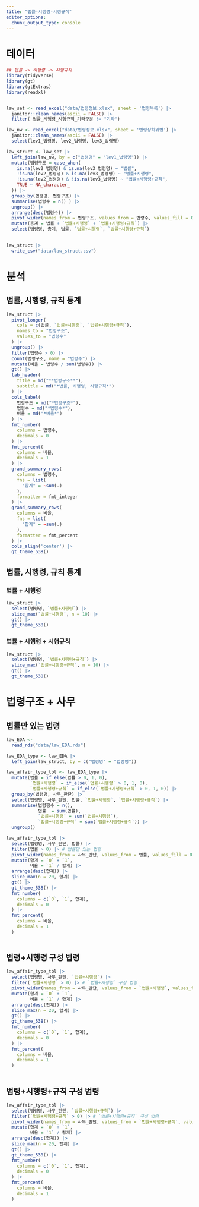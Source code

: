 ```yaml
---
title: "법률-시행령-시행규칙"
editor_options: 
  chunk_output_type: console
---
```


# 데이터

```r
## 법률 -> 시행령 -> 시행규칙
library(tidyverse)
library(gt)
library(gtExtras)
library(readxl)


law_set <- read_excel("data/법령정보.xlsx", sheet = '법령목록') |> 
  janitor::clean_names(ascii = FALSE) |> 
  filter( 법률_시행령_시행규칙_기타구분 != "기타")

law_nw <- read_excel("data/법령정보.xlsx", sheet = '법령상하위법') |> 
  janitor::clean_names(ascii = FALSE) |> 
  select(lev1_법령명, lev2_법령명, lev3_법령명) 

law_struct <- law_set |> 
  left_join(law_nw, by = c("법령명" = "lev1_법령명")) |> 
  mutate(법령구조 = case_when(
    is.na(lev2_법령명) & is.na(lev3_법령명) ~ "법률",
    !is.na(lev2_법령명) & is.na(lev3_법령명) ~ "법률+시행령",
    !is.na(lev2_법령명) & !is.na(lev3_법령명) ~ "법률+시행령+규칙",
    TRUE ~ NA_character_
  )) |> 
  group_by(법령명, 법령구조) |> 
  summarise(법령수 = n() ) |>
  ungroup() |> 
  arrange(desc(법령수)) |> 
  pivot_wider(names_from = 법령구조, values_from = 법령수, values_fill = 0) |>
  mutate(총계 = 법률 + `법률+시행령` + `법률+시행령+규칙`) |> 
  select(법령명, 총계, 법률, `법률+시행령`, `법률+시행령+규칙`) 
  

law_struct |> 
  write_csv("data/law_struct.csv")

```


# 분석

## 법률, 시행령, 규칙 통계

```r
law_struct |>
  pivot_longer(
    cols = c(법률, `법률+시행령`, `법률+시행령+규칙`),
    names_to = "법령구조",
    values_to = "법령수"
  ) |>
  ungroup() |> 
  filter(법령수 > 0) |> 
  count(법령구조, name = "법령수") |> 
  mutate(비율 = 법령수 / sum(법령수)) |> 
  gt() |> 
  tab_header(
    title = md("**법령구조**"),
    subtitle = md("*법률, 시행령, 시행규칙*")
  ) |>
  cols_label(
    법령구조 = md("*법령구조*"),
    법령수 = md("*법령수*"),
    비율 = md("*비율*")
  ) |>
  fmt_number(
    columns = 법령수,
    decimals = 0
  ) |> 
  fmt_percent(
    columns = 비율,
    decimals = 1
  ) |>
  grand_summary_rows(
    columns = 법령수,
    fns = list(
      "합계" = ~sum(.)
    ),
    formatter = fmt_integer
  ) |> 
  grand_summary_rows(
    columns = 비율,
    fns = list(
      "합계" = ~sum(.)
    ),
    formatter = fmt_percent
  ) |> 
  cols_align('center') |> 
  gt_theme_538()

```

## 법률, 시행령, 규칙 통계

:::{.panel-tabset}

### 법률 + 시행령

```r
law_struct |> 
  select(법령명, `법률+시행령`) |> 
  slice_max(`법률+시행령`, n = 10) |> 
  gt() |>
  gt_theme_538()
```


### 법률 + 시행령 + 시행규칙

```r
law_struct |> 
  select(법령명, `법률+시행령+규칙`) |> 
  slice_max(`법률+시행령+규칙`, n = 10) |> 
  gt() |>
  gt_theme_538()
```

:::


# 법령구조 + 사무

:::{.panel-tabset}

## 법률만 있는 법령

```r
law_EDA <- 
  read_rds("data/law_EDA.rds") 

law_EDA_type <- law_EDA |> 
  left_join(law_struct, by = c("법령명" = "법령명")) 

law_affair_type_tbl <- law_EDA_type |> 
  mutate(법률 = if_else(법률 > 0, 1, 0),
         `법률+시행령` = if_else(`법률+시행령` > 0, 1, 0),
         `법률+시행령+규칙` = if_else(`법률+시행령+규칙` > 0, 1, 0)) |> 
  group_by(법령명, 사무_판단) |>
  select(법령명, 사무_판단, 법률, `법률+시행령`, `법률+시행령+규칙`) |> 
  summarise(법령행수 = n(),
            법률  = sum(법률),
            `법률+시행령` = sum(`법률+시행령`),
            `법률+시행령+규칙` = sum(`법률+시행령+규칙`)) |> 
  ungroup()

law_affair_type_tbl |> 
  select(법령명, 사무_판단, 법률) |> 
  filter(법률 > 0) |> # 법률만 있는 법령 
  pivot_wider(names_from = 사무_판단, values_from = 법률, values_fill = 0) |>
  mutate(합계 = `0` + `1`,
         비율 = `1` / 합계) |> 
  arrange(desc(합계)) |> 
  slice_max(n = 20, 합계) |> 
  gt() |> 
  gt_theme_538() |> 
  fmt_number(
    columns = c(`0`, `1`, 합계),
    decimals = 0
  ) |>
  fmt_percent(
    columns = 비율,
    decimals = 1
  ) 
  
```


## 법령+시행령 구성 법령

```r

law_affair_type_tbl |> 
  select(법령명, 사무_판단, `법률+시행령`) |> 
  filter(`법률+시행령` > 0) |> # `법률+시행령` 구성 법령 
  pivot_wider(names_from = 사무_판단, values_from = `법률+시행령`, values_fill = 0) |>
  mutate(합계 = `0` + `1`,
         비율 = `1` / 합계) |> 
  arrange(desc(합계)) |> 
  slice_max(n = 20, 합계) |> 
  gt() |> 
  gt_theme_538() |> 
  fmt_number(
    columns = c(`0`, `1`, 합계),
    decimals = 0
  ) |>
  fmt_percent(
    columns = 비율,
    decimals = 1
  ) 
  
```


## 법령+시행령+규칙 구성 법령

```r

law_affair_type_tbl |> 
  select(법령명, 사무_판단, `법률+시행령+규칙`) |> 
  filter(`법률+시행령+규칙` > 0) |> # `법률+시행령+규칙` 구성 법령 
  pivot_wider(names_from = 사무_판단, values_from = `법률+시행령+규칙`, values_fill = 0) |>
  mutate(합계 = `0` + `1`,
         비율 = `1` / 합계) |> 
  arrange(desc(합계)) |> 
  slice_max(n = 20, 합계) |> 
  gt() |> 
  gt_theme_538() |> 
  fmt_number(
    columns = c(`0`, `1`, 합계),
    decimals = 0
  ) |>
  fmt_percent(
    columns = 비율,
    decimals = 1
  ) 
  
```

:::

